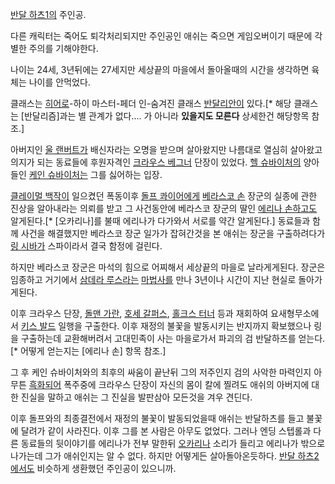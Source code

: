 [[반달 하츠1]]의 주인공.

다른 캐릭터는 죽어도 퇴각처리되지만 주인공인 애쉬는 죽으면 게임오버이기 때문에 각별한 주의를 기해야한다.

나이는 24세, 3년뒤에는 27세지만 세상끝의 마을에서 돌아올때의 시간을 생각하면 육체는 나이를 안먹었다.

클래스는 [[히어로]]-하이 마스터-페더 인-숨겨진 클래스 [[반달리안]]이 있다.[* 해당 클래스는 [반달리즘]과는 별 관계가 없다.... 가 아니라 '''있을지도 모른다''' 상세한건 해당항목 참조.]

아버지인 [[울 랜버트]]가 배신자라는 오명을 받으며 살아왔지만 나름대로 열심히 살아왔고 의지가 되는 동료들에 후원자격인 [[크라우스 베그너]] 단장이 있었다. [[헬 슈바이처]]의 양아들인 [[케인 슈바이처]]는 그를 싫어하는 입장.


[[클레이멀 백작]]이 일으켰던 폭동이후 [[돌프 콰이어]]에게 [[베라스코 손]] 장군의 실종에 관한 진상을 알아내라는 의뢰를 받고 그 사건동안에 베라스코 장군의 딸인 [[에리나 손]]하고도 알게된다.[* [오카리나]를 불때 에리나가 다가와서 서로를 약간 알게된다.] 동료들과 함께 사건을 해결했지만 베라스코 장군 일가가 잡혀간것을 본 애쉬는 장군을 구출하려다가 [[링 시바]]가 스파이라서 결국 함정에 걸린다. 

하지만 베라스코 장군은 마석의 힘으로 어찌해서 세상끝의 마을로 날라게게된다. 장군은 임종하고 거기에서 [[삼데라 루스]]라는 [[마법사]]를 만나 3년이나 시간이 지난 현실로 돌아가게된다. 

이후 크라우스 단장, [[돌맨 가란]], [[호세 갈퍼스]], [[홀크스 터너]] 등과 재회하여 요새형무소에서 [[키스 발드]] 일행을 구출한다. 이후 재정의 불꽃을 발동시키는 반지까지 확보했으나 링을 구출하는데 교환해버려서 고대민족이 사는 마을로가서 파괴의 검 반달하츠를 얻는다.[* 어떻게 얻는지는 [에리나 손] 항목 참조.]

그 후 케인 슈바이처와의 최후의 싸움이 끝난뒤 그의 저주인지 검의 사악한 마력인지 아무튼 [[흑화]]되어 폭주중에 크라우스 단장이 자신의 몸이 칼에 찔려도 애쉬의 아버지에 대한 진실을 말하고 애쉬는 그 진실을 발판삼아 모든것을 겨우 견딘다.

이후 돌프와의 최종결전에서 재정의 불꽃이 발동되었을때 애쉬는 반달하츠를 들고 불꽃에 달려가 같이 사라진다. 이후 그를 본 사람은 아무도 없었다. 그러나 엔딩 스텝롤과 다른 동료들의 뒷이야기를 에리나가 전부 말한뒤 [[오카리나]] 소리가 들리고 에리나가 밖으로 나가는데 그가 애쉬인지는 알 수 없다. 하지만 어떻게든 살아돌아온듯하다. [[반달 하츠2]]에서도 비슷하게 생환했던 주인공이 있으니까.
